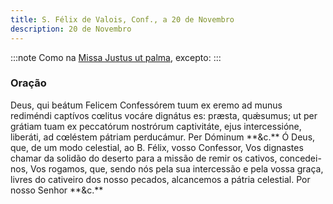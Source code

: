 ```yaml
---
title: S. Félix de Valois, Conf., a 20 de Novembro
description: 20 de Novembro
---
```


:::note
Como na [Missa Justus ut palma](/missal/comum/15confessoresnaopontifices2), excepto:
:::

### Oração

<div class="side-by-side not-content">
  <span>
    Deus, qui beátum Felicem Confessórem tuum ex eremo ad munus rediméndi
    captívos cœlitus vocáre dignátus es: præsta, quǽsumus; ut per grátiam tuam
    ex peccatórum nostrórum captivitáte, ejus intercessióne, liberáti, ad
    cœléstem pátriam perducámur. Per Dóminum **&c.**
  </span>
  <span>
    Ó Deus, que, de um modo celestial, ao B. Félix, vosso Confessor, Vos
    dignastes chamar da solidão do deserto para a missão de remir os cativos,
    concedei-nos, Vos rogamos, que, sendo nós pela sua intercessão e pela vossa
    graça, livres do cativeiro dos nosso pecados, alcancemos a pátria celestial.
    Por nosso Senhor **&c.**
  </span>
</div>
